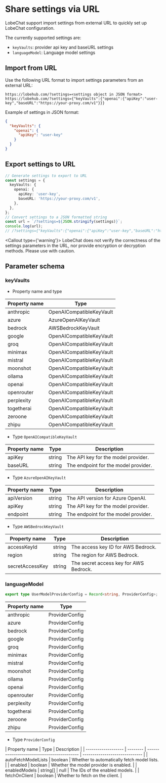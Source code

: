 # Share settings via URL

LobeChat support import settings from external URL to quickly set up LobeChat configuration.

The currently supported settings are:

- `keyVaults`: provider api key and baseURL settings
- `languageModel`: Language model settings

## Import from URL

Use the following URL format to import settings parameters from an external URL:

```plaintext
https://lobehub.com/?settings=<settings object in JSON format>
https://lobehub.com/?settings={"keyVaults":{"openai":{"apiKey":"user-key","baseURL":"https://your-proxy.com/v1"}}}
```

Example of settings in JSON format:

```json
{
  "keyVaults": {
    "openai": {
      "apiKey": "user-key"
    }
  }
}
```

## Export settings to URL

```ts
// Generate settings to export to URL
const settings = {
  keyVaults: {
    openai: {
      apiKey: 'user-key',
      baseURL: 'https://your-proxy.com/v1',
    },
  },
};
// Convert settings to a JSON formatted string
const url = `/?settings=${JSON.stringify(settings)}`;
console.log(url);
// /?settings={"keyVaults":{"openai":{"apiKey":"user-key","baseURL":"https://your-proxy.com/v1"}}}
```

<Callout type={'warning'}>
  LobeChat does not verify the correctness of the settings parameters in the URL, nor provide
  encryption or decryption methods. Please use with caution.
</Callout>

## Parameter schema

### keyVaults

- Property name and type

| Property name | Type                     |
| ------------- | ------------------------ |
| anthropic     | OpenAICompatibleKeyVault |
| azure         | AzureOpenAIKeyVault      |
| bedrock       | AWSBedrockKeyVault       |
| google        | OpenAICompatibleKeyVault |
| groq          | OpenAICompatibleKeyVault |
| minimax       | OpenAICompatibleKeyVault |
| mistral       | OpenAICompatibleKeyVault |
| moonshot      | OpenAICompatibleKeyVault |
| ollama        | OpenAICompatibleKeyVault |
| openai        | OpenAICompatibleKeyVault |
| openrouter    | OpenAICompatibleKeyVault |
| perplexity    | OpenAICompatibleKeyVault |
| togetherai    | OpenAICompatibleKeyVault |
| zeroone       | OpenAICompatibleKeyVault |
| zhipu         | OpenAICompatibleKeyVault |

- Type `OpenAICompatibleKeyVault`

| Property name | Type   | Description                          |
| ------------- | ------ | ------------------------------------ |
| apiKey        | string | The API key for the model provider.  |
| baseURL       | string | The endpoint for the model provider. |

- Type `AzureOpenAIKeyVault`

| Property name | Type   | Description                          |
| ------------- | ------ | ------------------------------------ |
| apiVersion    | string | The API version for Azure OpenAI.    |
| apiKey        | string | The API key for the model provider.  |
| endpoint      | string | The endpoint for the model provider. |

- Type `AWSBedrockKeyVault`

| Property name   | Type   | Description                            |
| --------------- | ------ | -------------------------------------- |
| accessKeyId     | string | The access key ID for AWS Bedrock.     |
| region          | string | The region for AWS Bedrock.            |
| secretAccessKey | string | The secret access key for AWS Bedrock. |

### languageModel

```ts
export type UserModelProviderConfig = Record<string, ProviderConfig>;
```

| Property name | Type           |
| ------------- | -------------- |
| anthropic     | ProviderConfig |
| azure         | ProviderConfig |
| bedrock       | ProviderConfig |
| google        | ProviderConfig |
| groq          | ProviderConfig |
| minimax       | ProviderConfig |
| mistral       | ProviderConfig |
| moonshot      | ProviderConfig |
| ollama        | ProviderConfig |
| openai        | ProviderConfig |
| openrouter    | ProviderConfig |
| perplexity    | ProviderConfig |
| togetherai    | ProviderConfig |
| zeroone       | ProviderConfig |
| zhipu         | ProviderConfig |

- Type `ProviderConfig`

| Property name       | Type     | Description                                 |
| ------------------- | -------- | ------------------------------------------- | ------------------------------ |
| autoFetchModelLists | boolean  | Whether to automatically fetch model lists. |
| enabled             | boolean  | Whether the model provider is enabled.      |
| enabledModels       | string[] | null                                        | The IDs of the enabled models. |
| fetchOnClient       | boolean  | Whether to fetch on the client.             |
